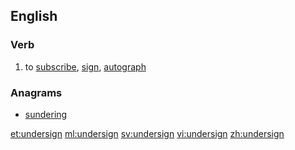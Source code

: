 ==English==

===Verb===
{{en-verb}}

# to [[subscribe]], [[sign]], [[autograph]]

===Anagrams===
* [[sundering#English|sundering]]

[[et:undersign]]
[[ml:undersign]]
[[sv:undersign]]
[[vi:undersign]]
[[zh:undersign]]